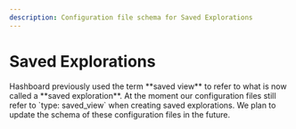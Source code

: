 ```yaml
---
description: Configuration file schema for Saved Explorations
---
```



# Saved Explorations

<Callout type="warning">
  Hashboard previously used the term **saved view** to refer to what is now
  called a **saved exploration**. At the moment our configuration files still
  refer to `type: saved_view` when creating saved explorations. We plan to
  update the schema of these configuration files in the future.
</Callout>

<br />

<EmbedDocsFromHashboardApp path="publicResourceSpecs/SavedView" />
